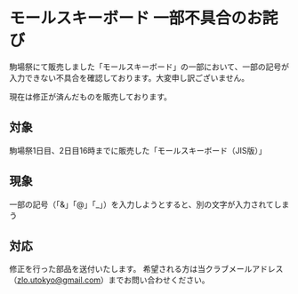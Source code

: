 # モールスキーボード 一部不具合のお詫び

駒場祭にて販売しました「モールスキーボード」の一部において、一部の記号が入力できない不具合を確認しております。大変申し訳ございません。

現在は修正が済んだものを販売しております。

## 対象

駒場祭1日目、2日目16時までに販売した「モールスキーボード（JIS版）」

## 現象

一部の記号（「&」「@」「\_」）を入力しようとすると、別の文字が入力されてしまう

## 対応

修正を行った部品を送付いたします。
希望される方は当クラブメールアドレス（zlo.utokyo@gmail.com）までお問い合わせください。
